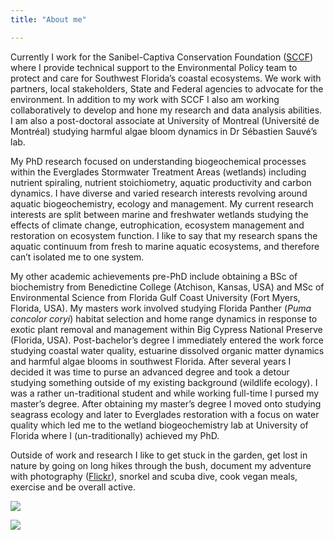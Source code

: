 ```yaml
---
title: "About me"

---
```

<div class = "row">
<div class = "col-md-6">
Currently I work for the Sanibel-Captiva Conservation Foundation ([SCCF](http://www.sccf.org/){target="_blank"}) where I provide technical support to the Environmental Policy team to protect and care for Southwest Florida's coastal ecosystems. We work with partners, local stakeholders, State and Federal agencies to advocate for the environment. In addition to my work with SCCF I also am working collaboratively to develop and hone my research and data analysis abilities. I am also a post-doctoral associate at University of Montreal (Université de Montréal) studying harmful algae bloom dynamics in Dr Sébastien Sauvé's lab. 

My PhD research focused on understanding biogeochemical processes within the Everglades Stormwater Treatment Areas (wetlands) including nutrient spiraling, nutrient stoichiometry, aquatic productivity and carbon dynamics. I have diverse and varied research interests revolving around aquatic biogeochemistry, ecology and management. My current research interests are split between marine and freshwater wetlands studying the effects of climate change, eutrophication, ecosystem management and restoration on ecosystem function. I like to say that my research spans the aquatic continuum from fresh to marine aquatic ecosystems, and therefore can't isolated me to one system. 

My other academic achievements pre-PhD include obtaining a BSc of biochemistry from Benedictine College (Atchison, Kansas, USA) and MSc of Environmental Science from Florida Gulf Coast University (Fort Myers, Florida, USA). My masters work involved studying Florida Panther (_Puma concolor coryi_) habitat selection and home range dynamics in response to exotic plant removal and management within Big Cypress National Preserve (Florida, USA). Post-bachelor’s degree I immediately entered the work force studying coastal water quality, estuarine dissolved organic matter dynamics and harmful algae blooms in southwest Florida. After several years I decided it was time to purse an advanced degree and took a detour studying something outside of my existing background (wildlife ecology). I was a rather un-traditional student and while working full-time I pursed my master’s degree. After obtaining my master’s degree I moved onto studying seagrass ecology and later to Everglades restoration with a focus on water quality which led me to the wetland biogeochemistry lab at University of Florida where I (un-traditionally) achieved my PhD. 

Outside of work and research I like to get stuck in the garden, get lost in nature by going on long hikes through the bush, document my adventure with photography ([Flickr](https://www.flickr.com/people/swampthingsjourney/){target="_blank"}), snorkel and scuba dive, cook vegan meals, exercise and be overall active. 

</div>

<div class = "col-md-6">

![ ](images/PJ_dogs.jpg)

![ ](images/Paul_Kara_wetland.JPG)


</div>
